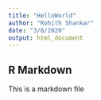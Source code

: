 ```yaml
---
title: "HelloWorld"
author: "Rohith Shankar"
date: "3/8/2020"
output: html_document
---
```



## R Markdown
This is a markdown file

